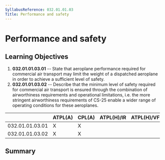 ```yaml
---
SyllabusReference: 032.01.01.03
Title: Performance and safety
---
```


# Performance and safety

## Learning Objectives

1.  **032.01.01.03.01** -- State that aeroplane performance required for
    commercial air transport may limit the weight of a dispatched aeroplane in
    order to achieve a sufficient level of safety.
2.  **032.01.01.03.02** -- Describe that the minimum level of safety required
    for commercial air transport is ensured through the combination of
    airworthiness requirements and operational limitations, i.e. the more
    stringent airworthiness requirements of CS-25 enable a wider range of
    operating conditions for these aeroplanes.

|                 | ATPL(A) | CPL(A) | ATPL(H)/IR | ATPL(H)/VFR | CPL(H) | IR  | CBIR(A) |
| --------------- | ------- | ------ | ---------- | ----------- | ------ | --- | ------- |
| 032.01.01.03.01 | X       | X      |            |             |        |     |         |
| 032.01.01.03.02 | X       | X      |            |             |        |     |         |

## Summary

